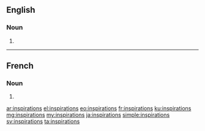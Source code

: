 ==English==

===Noun===
{{head|en|plural}}

# {{plural of|inspiration|lang=en}}

----

==French==

===Noun===
{{head|fr|plural|g=f}}

# {{plural of|inspiration|lang=fr}}

[[ar:inspirations]]
[[el:inspirations]]
[[eo:inspirations]]
[[fr:inspirations]]
[[ku:inspirations]]
[[mg:inspirations]]
[[my:inspirations]]
[[ja:inspirations]]
[[simple:inspirations]]
[[sv:inspirations]]
[[ta:inspirations]]